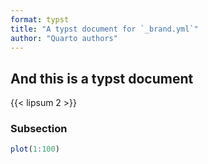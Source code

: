 ```yaml
---
format: typst
title: "A typst document for `_brand.yml`"
author: "Quarto authors"
---
```


## And this is a typst document

{{< lipsum 2 >}}

### Subsection

```r
plot(1:100)
```